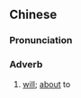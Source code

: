{{also|将欲}}
==Chinese==
{{zh-forms|s=将欲}}

===Pronunciation===
{{zh-pron
|m=jiāngyù
|cat=adv
}}

===Adverb===
{{zh-adv}}

# {{lb|zh|literary}} [[will]]; [[about]] to